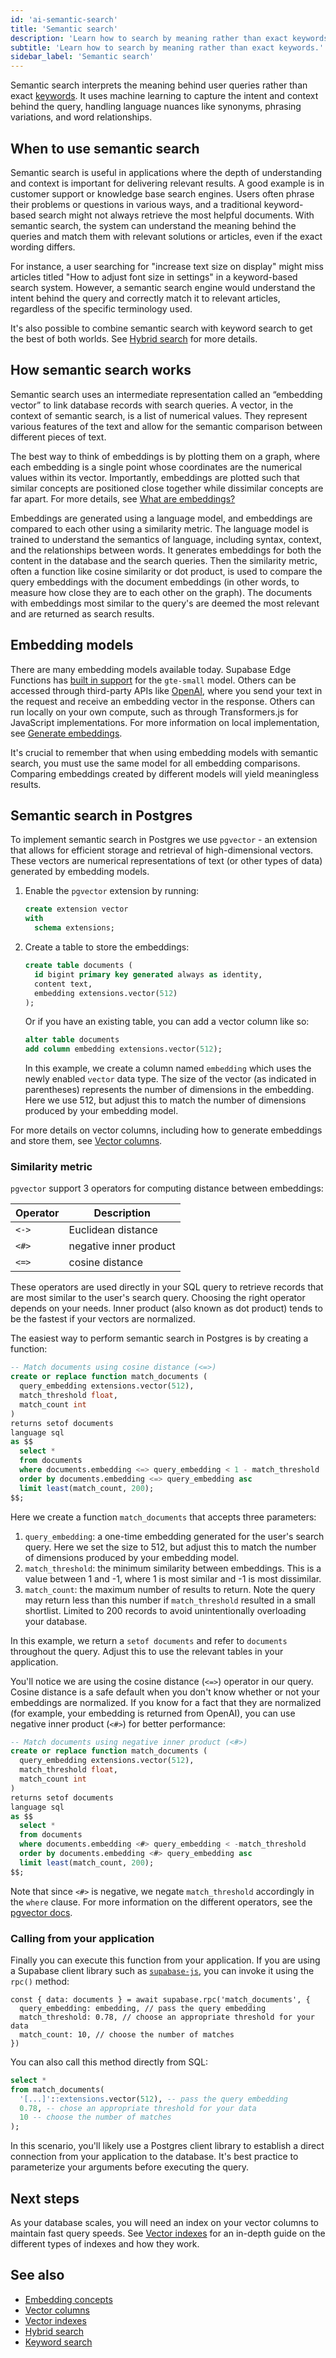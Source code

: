 ```yaml
---
id: 'ai-semantic-search'
title: 'Semantic search'
description: 'Learn how to search by meaning rather than exact keywords.'
subtitle: 'Learn how to search by meaning rather than exact keywords.'
sidebar_label: 'Semantic search'
---
```


Semantic search interprets the meaning behind user queries rather than exact [keywords](/docs/guides/ai/keyword-search). It uses machine learning to capture the intent and context behind the query, handling language nuances like synonyms, phrasing variations, and word relationships.

## When to use semantic search

Semantic search is useful in applications where the depth of understanding and context is important for delivering relevant results. A good example is in customer support or knowledge base search engines. Users often phrase their problems or questions in various ways, and a traditional keyword-based search might not always retrieve the most helpful documents. With semantic search, the system can understand the meaning behind the queries and match them with relevant solutions or articles, even if the exact wording differs.

For instance, a user searching for "increase text size on display" might miss articles titled "How to adjust font size in settings" in a keyword-based search system. However, a semantic search engine would understand the intent behind the query and correctly match it to relevant articles, regardless of the specific terminology used.

It's also possible to combine semantic search with keyword search to get the best of both worlds. See [Hybrid search](/docs/guides/ai/hybrid-search) for more details.

## How semantic search works

Semantic search uses an intermediate representation called an “embedding vector” to link database records with search queries. A vector, in the context of semantic search, is a list of numerical values. They represent various features of the text and allow for the semantic comparison between different pieces of text.

The best way to think of embeddings is by plotting them on a graph, where each embedding is a single point whose coordinates are the numerical values within its vector. Importantly, embeddings are plotted such that similar concepts are positioned close together while dissimilar concepts are far apart. For more details, see [What are embeddings?](/docs/guides/ai/concepts#what-are-embeddings)

Embeddings are generated using a language model, and embeddings are compared to each other using a similarity metric. The language model is trained to understand the semantics of language, including syntax, context, and the relationships between words. It generates embeddings for both the content in the database and the search queries. Then the similarity metric, often a function like cosine similarity or dot product, is used to compare the query embeddings with the document embeddings (in other words, to measure how close they are to each other on the graph). The documents with embeddings most similar to the query's are deemed the most relevant and are returned as search results.

## Embedding models

There are many embedding models available today. Supabase Edge Functions has [built in support](/docs/guides/functions/examples/semantic-search) for the `gte-small` model. Others can be accessed through third-party APIs like [OpenAI](https://platform.openai.com/docs/guides/embeddings), where you send your text in the request and receive an embedding vector in the response. Others can run locally on your own compute, such as through Transformers.js for JavaScript implementations. For more information on local implementation, see [Generate embeddings](/docs/guides/ai/quickstarts/generate-text-embeddings).

It's crucial to remember that when using embedding models with semantic search, you must use the same model for all embedding comparisons. Comparing embeddings created by different models will yield meaningless results.

## Semantic search in Postgres

To implement semantic search in Postgres we use `pgvector` - an extension that allows for efficient storage and retrieval of high-dimensional vectors. These vectors are numerical representations of text (or other types of data) generated by embedding models.

1. Enable the `pgvector` extension by running:

   ```sql
   create extension vector
   with
     schema extensions;
   ```

1. Create a table to store the embeddings:

   ```sql
   create table documents (
     id bigint primary key generated always as identity,
     content text,
     embedding extensions.vector(512)
   );
   ```

   Or if you have an existing table, you can add a vector column like so:

   ```sql
   alter table documents
   add column embedding extensions.vector(512);
   ```

   In this example, we create a column named `embedding` which uses the newly enabled `vector` data type. The size of the vector (as indicated in parentheses) represents the number of dimensions in the embedding. Here we use 512, but adjust this to match the number of dimensions produced by your embedding model.

For more details on vector columns, including how to generate embeddings and store them, see [Vector columns](/docs/guides/ai/vector-columns).

### Similarity metric

`pgvector` support 3 operators for computing distance between embeddings:

| **Operator** | **Description**        |
| ------------ | ---------------------- |
| `<->`        | Euclidean distance     |
| `<#>`        | negative inner product |
| `<=>`        | cosine distance        |

These operators are used directly in your SQL query to retrieve records that are most similar to the user's search query. Choosing the right operator depends on your needs. Inner product (also known as dot product) tends to be the fastest if your vectors are normalized.

The easiest way to perform semantic search in Postgres is by creating a function:

```sql
-- Match documents using cosine distance (<=>)
create or replace function match_documents (
  query_embedding extensions.vector(512),
  match_threshold float,
  match_count int
)
returns setof documents
language sql
as $$
  select *
  from documents
  where documents.embedding <=> query_embedding < 1 - match_threshold
  order by documents.embedding <=> query_embedding asc
  limit least(match_count, 200);
$$;
```

Here we create a function `match_documents` that accepts three parameters:

1. `query_embedding`: a one-time embedding generated for the user's search query. Here we set the size to 512, but adjust this to match the number of dimensions produced by your embedding model.
1. `match_threshold`: the minimum similarity between embeddings. This is a value between 1 and -1, where 1 is most similar and -1 is most dissimilar.
1. `match_count`: the maximum number of results to return. Note the query may return less than this number if `match_threshold` resulted in a small shortlist. Limited to 200 records to avoid unintentionally overloading your database.

In this example, we return a `setof documents` and refer to `documents` throughout the query. Adjust this to use the relevant tables in your application.

You'll notice we are using the cosine distance (`<=>`) operator in our query. Cosine distance is a safe default when you don't know whether or not your embeddings are normalized. If you know for a fact that they are normalized (for example, your embedding is returned from OpenAI), you can use negative inner product (`<#>`) for better performance:

```sql
-- Match documents using negative inner product (<#>)
create or replace function match_documents (
  query_embedding extensions.vector(512),
  match_threshold float,
  match_count int
)
returns setof documents
language sql
as $$
  select *
  from documents
  where documents.embedding <#> query_embedding < -match_threshold
  order by documents.embedding <#> query_embedding asc
  limit least(match_count, 200);
$$;
```

Note that since `<#>` is negative, we negate `match_threshold` accordingly in the `where` clause. For more information on the different operators, see the [pgvector docs](https://github.com/pgvector/pgvector?tab=readme-ov-file#vector-operators).

### Calling from your application

Finally you can execute this function from your application. If you are using a Supabase client library such as [`supabase-js`](https://github.com/supabase/supabase-js), you can invoke it using the `rpc()` method:

```tsx
const { data: documents } = await supabase.rpc('match_documents', {
  query_embedding: embedding, // pass the query embedding
  match_threshold: 0.78, // choose an appropriate threshold for your data
  match_count: 10, // choose the number of matches
})
```

You can also call this method directly from SQL:

```sql
select *
from match_documents(
  '[...]'::extensions.vector(512), -- pass the query embedding
  0.78, -- chose an appropriate threshold for your data
  10 -- choose the number of matches
);
```

In this scenario, you'll likely use a Postgres client library to establish a direct connection from your application to the database. It's best practice to parameterize your arguments before executing the query.

## Next steps

As your database scales, you will need an index on your vector columns to maintain fast query speeds. See [Vector indexes](/docs/guides/ai/vector-indexes) for an in-depth guide on the different types of indexes and how they work.

## See also

- [Embedding concepts](/docs/guides/ai/concepts)
- [Vector columns](/docs/guides/ai/vector-columns)
- [Vector indexes](/docs/guides/ai/vector-indexes)
- [Hybrid search](/docs/guides/ai/hybrid-search)
- [Keyword search](/docs/guides/ai/keyword-search)
